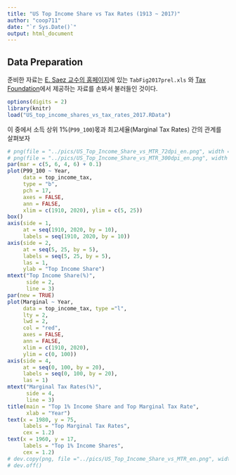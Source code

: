 ```yaml
---
title: "US Top Income Share vs Tax Rates (1913 ~ 2017)"
author: "coop711"
date: "`r Sys.Date()`"
output: html_document
---
```


## Data Preparation

준비한 자료는  [E. Saez 교수의 홈페이지](http://elsa.berkeley.edu/~saez/)에 있는 `TabFig2017prel.xls` 와 [Tax Foundation](http://taxfoundation.org/)에서 제공하는 자료를 손봐서 불러들인 것이다. 

```r
options(digits = 2)
library(knitr)
load("US_top_income_shares_vs_tax_rates_2017.RData")
```

이 중에서 소득 상위 1%(`P99_100`)몫과 최고세율(Marginal Tax Rates) 간의 관계를 살펴보자

```r
# png(file = "../pics/US_Top_Income_Share_vs_MTR_72dpi_en.png", width = 864, height = 486)
# png(file = "../pics/US_Top_Income_Share_vs_MTR_300dpi_en.png", width = 1280, height = 720)
par(mar = c(5, 6, 4, 6) + 0.1)
plot(P99_100 ~ Year, 
     data = top_income_tax, 
     type = "b", 
     pch = 17, 
     axes = FALSE, 
     ann = FALSE, 
     xlim = c(1910, 2020), ylim = c(5, 25))
box()
axis(side = 1, 
     at = seq(1910, 2020, by = 10), 
     labels = seq(1910, 2020, by = 10))
axis(side = 2, 
     at = seq(5, 25, by = 5), 
     labels = seq(5, 25, by = 5), 
     las = 1, 
     ylab = "Top Income Share")
mtext("Top Income Share(%)", 
      side = 2, 
      line = 3)
par(new = TRUE)
plot(Marginal ~ Year, 
     data = top_income_tax, type ="l", 
     lty = 2, 
     lwd = 2, 
     col = "red", 
     axes = FALSE, 
     ann = FALSE, 
     xlim = c(1910, 2020), 
     ylim = c(0, 100))
axis(side = 4, 
     at = seq(0, 100, by = 20), 
     labels = seq(0, 100, by = 20), 
     las = 1)
mtext("Marginal Tax Rates(%)", 
      side = 4, 
      line = 3)
title(main = "Top 1% Income Share and Top Marginal Tax Rate", 
      xlab = "Year")
text(x = 1980, y = 75, 
     labels = "Top Marginal Tax Rates", 
     cex = 1.2)
text(x = 1960, y = 17, 
     labels = "Top 1% Income Shares", 
     cex = 1.2)
# dev.copy(png, file ="../pics/US_Top_Income_Share_vs_MTR_en.png", width = 960, height = 540)
# dev.off()
``` 

<!--## 뒷 정리

```r
save.image(file = "US_top_income_shares_vs_tax_rates_2017_v2.RData")
```
-->
